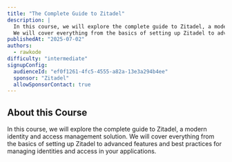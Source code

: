 ```yaml
---
title: "The Complete Guide to Zitadel"
description: |
  In this course, we will explore the complete guide to Zitadel, a modern identity and access management solution.
  We will cover everything from the basics of setting up Zitadel to advanced features and best practices for managing identities and access in your applications.
publishedAt: "2025-07-02"
authors:
  - rawkode
difficulty: "intermediate"
signupConfig:
  audienceId: "ef0f1261-4fc5-4555-a82a-13e3a294b4ee"
  sponsor: "Zitadel"
  allowSponsorContact: true
---
```


## About this Course

In this course, we will explore the complete guide to Zitadel, a modern identity and access management solution. We will cover everything from the basics of setting up Zitadel to advanced features and best practices for managing identities and access in your applications.
